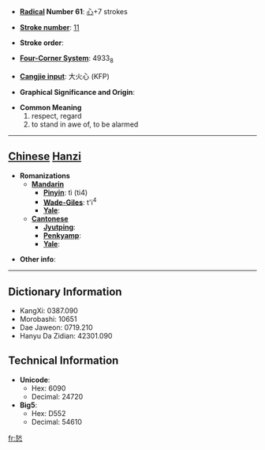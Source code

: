 * '''[[Wiktionary:Chinese radical index| Radical]] Number 61''': [[Wiktionary:Chinese radical index 心|心]]+7 strokes

* '''[[Wiktionary:Chinese total strokes index|Stroke number]]''': [[Wiktionary:Chinese total strokes index 11|11]]

* '''Stroke order''': 

* '''[[Wiktionary:Chinese four corner index|Four-Corner System]]''': 4933<sub>8</sub>

* '''[[Wiktionary:Chinese Cangjie index|Cangjie input]]''': 大火心 (KFP)

* '''Graphical Significance and Origin''': 

* '''Common Meaning'''
*#respect, regard
*# to stand in awe of, to be alarmed


----

== [[Chinese]] [[Hanzi]] ==

* '''Romanizations'''
** '''[[Mandarin]]'''
*** '''[[Pinyin]]''': tì (ti4)
*** '''[[Wade-Giles]]''': t'i<sup>4</sup>
*** '''[[Yale]]''': 
** '''[[Cantonese]]'''
*** '''[[Jyutping]]''':
*** '''[[Penkyamp]]''': 
*** '''[[Yale]]''': 

* '''Other info''': 

----

== Dictionary Information ==

* KangXi: 0387.090
* Morobashi: 10651
* Dae Jaweon: 0719.210
* Hanyu Da Zidian: 42301.090

== Technical Information ==

* '''Unicode''':
** Hex: 6090
** Decimal: 24720
* '''Big5''':
** Hex: D552
** Decimal: 54610

[[fr:悐]]